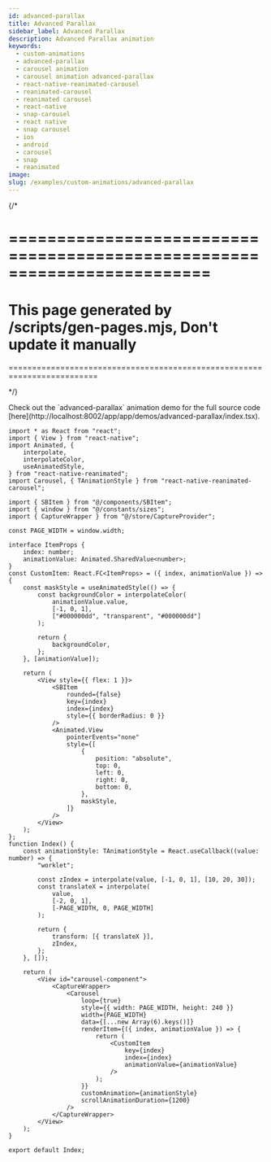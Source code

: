 ```yaml
---
id: advanced-parallax
title: Advanced Parallax
sidebar_label: Advanced Parallax
description: Advanced Parallax animation
keywords:
  - custom-animations
  - advanced-parallax
  - carousel animation
  - carousel animation advanced-parallax
  - react-native-reanimated-carousel
  - reanimated-carousel
  - reanimated carousel
  - react-native
  - snap-carousel
  - react native
  - snap carousel
  - ios
  - android
  - carousel
  - snap
  - reanimated
image:
slug: /examples/custom-animations/advanced-parallax
---
```


{/* 

=========================================================================
=========================================================================
This page generated by /scripts/gen-pages.mjs, Don't update it manually 
=========================================================================
=========================================================================

*/}


<Callout emoji="👾">
  Check out the `advanced-parallax` animation demo for the full source code [here](http://localhost:8002/app/app/demos/advanced-parallax/index.tsx).
</Callout>


<Page pagePath='/demos/custom-animations/advanced-parallax' />

```tsx copy
import * as React from "react";
import { View } from "react-native";
import Animated, {
	interpolate,
	interpolateColor,
	useAnimatedStyle,
} from "react-native-reanimated";
import Carousel, { TAnimationStyle } from "react-native-reanimated-carousel";

import { SBItem } from "@/components/SBItem";
import { window } from "@/constants/sizes";
import { CaptureWrapper } from "@/store/CaptureProvider";

const PAGE_WIDTH = window.width;

interface ItemProps {
	index: number;
	animationValue: Animated.SharedValue<number>;
}
const CustomItem: React.FC<ItemProps> = ({ index, animationValue }) => {
	const maskStyle = useAnimatedStyle(() => {
		const backgroundColor = interpolateColor(
			animationValue.value,
			[-1, 0, 1],
			["#000000dd", "transparent", "#000000dd"]
		);

		return {
			backgroundColor,
		};
	}, [animationValue]);

	return (
		<View style={{ flex: 1 }}>
			<SBItem
				rounded={false}
				key={index}
				index={index}
				style={{ borderRadius: 0 }}
			/>
			<Animated.View
				pointerEvents="none"
				style={[
					{
						position: "absolute",
						top: 0,
						left: 0,
						right: 0,
						bottom: 0,
					},
					maskStyle,
				]}
			/>
		</View>
	);
};
function Index() {
	const animationStyle: TAnimationStyle = React.useCallback((value: number) => {
		"worklet";

		const zIndex = interpolate(value, [-1, 0, 1], [10, 20, 30]);
		const translateX = interpolate(
			value,
			[-2, 0, 1],
			[-PAGE_WIDTH, 0, PAGE_WIDTH]
		);

		return {
			transform: [{ translateX }],
			zIndex,
		};
	}, []);

	return (
		<View id="carousel-component">
			<CaptureWrapper>
				<Carousel
					loop={true}
					style={{ width: PAGE_WIDTH, height: 240 }}
					width={PAGE_WIDTH}
					data={[...new Array(6).keys()]}
					renderItem={({ index, animationValue }) => {
						return (
							<CustomItem
								key={index}
								index={index}
								animationValue={animationValue}
							/>
						);
					}}
					customAnimation={animationStyle}
					scrollAnimationDuration={1200}
				/>
			</CaptureWrapper>
		</View>
	);
}

export default Index;

```